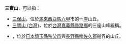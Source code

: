 '''三寶山'''，可以指：
* [[三保山|三保山]]，位於[[馬來西亞|馬來西亞]][[馬六甲|馬六甲]]市的一座山丘。
* [[三寶山_(台灣)|三寶山 (台灣)]]，位於[[台灣|台灣]][[嘉義縣|嘉義縣]][[番路鄉|番路鄉]]的三座山峰統稱。
* {{link-ja|三寶山 (日本)|三宝山}}，位於[[日本|日本]][[埼玉縣|埼玉縣]][[秩父市|秩父市]]與[[長野縣|長野縣]][[南佐久郡|南佐久郡]]邊界的山丘。
{{消歧义|cat=三字地名消歧义}}